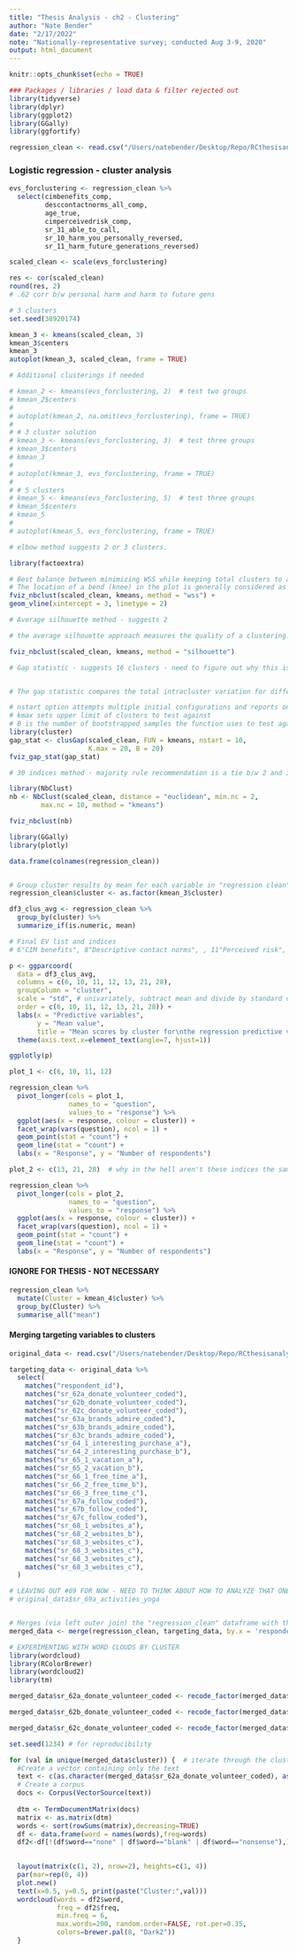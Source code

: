 ```yaml
---
title: "Thesis Analysis - ch2 - Clustering"
author: "Nate Bender"
date: "2/17/2022"
note: "Nationally-representative survey; conducted Aug 3-9, 2020"
output: html_document
---
```


```r
knitr::opts_chunk$set(echo = TRUE)
```

```r
### Packages / libraries / load data & filter rejected out 
library(tidyverse)
library(dplyr)
library(ggplot2)
library(GGally)
library(ggfortify)

```



```r
regression_clean <- read.csv("/Users/natebender/Desktop/Repo/RCthesisanalysis/cleandata/perenial_complete_for_analysis.csv", header=TRUE, stringsAsFactors = TRUE)
```

### Logistic regression - cluster analysis
```r

evs_forclustering <- regression_clean %>% 
  select(cimbenefits_comp,
         desccontactnorms_all_comp,
         age_true,
         cimperceivedrisk_comp,
         sr_31_able_to_call,
         sr_10_harm_you_personally_reversed,
         sr_11_harm_future_generations_reversed)

scaled_clean <- scale(evs_forclustering)

res <- cor(scaled_clean)
round(res, 2)
# .62 corr b/w personal harm and harm to future gens
```

```r
# 3 clusters
set.seed(38920174)

kmean_3 <- kmeans(scaled_clean, 3)
kmean_3$centers
kmean_3
autoplot(kmean_3, scaled_clean, frame = TRUE)

```

```r

# Additional clusterings if needed

# kmean_2 <- kmeans(evs_forclustering, 2)  # test two groups
# kmean_2$centers
# 
# autoplot(kmean_2, na.omit(evs_forclustering), frame = TRUE)
# 
# # 3 cluster solution
# kmean_3 <- kmeans(evs_forclustering, 3)  # test three groups
# kmean_3$centers
# kmean_3
# 
# autoplot(kmean_3, evs_forclustering, frame = TRUE)
# 
# # 5 clusters
# kmean_5 <- kmeans(evs_forclustering, 5)  # test three groups
# kmean_5$centers
# kmean_5
# 
# autoplot(kmean_5, evs_forclustering, frame = TRUE)
```


```r
# elbow method suggests 2 or 3 clusters.

library(factoextra)

# Best balance between minimizing WSS while keeping total clusters to a reasonable number. 
# The location of a bend (knee) in the plot is generally considered as an indicator of the appropriate number of clusters.
fviz_nbclust(scaled_clean, kmeans, method = "wss") +
geom_vline(xintercept = 3, linetype = 2)
```

```r
# Average silhouette method - suggests 2

# the average silhouette approach measures the quality of a clustering. That is, it determines how well each object lies within its cluster. A high average silhouette width indicates a good clustering.

fviz_nbclust(scaled_clean, kmeans, method = "silhouette")
```

```r
# Gap statistic - suggests 16 clusters - need to figure out why this is suggesting wildly higher # of clusters than other validation tests. 


# The gap statistic compares the total intracluster variation for different values of k with their expected values under null reference distribution of the data (i.e. a distribution with no obvious clustering)

# nstart option attempts multiple initial configurations and reports on the best one. For example, adding nstart=25 will generate 25 initial random centroids and choose the best one for the algorithm.
# kmax sets upper limit of clusters to test against
# B is the number of bootstrapped samples the function uses to test against. The reference dataset is generated using Monte Carlo simulations of the sampling process
library(cluster)
gap_stat <- clusGap(scaled_clean, FUN = kmeans, nstart = 10,
                    K.max = 20, B = 20)
fviz_gap_stat(gap_stat)

```

```r
# 30 indices method - majority rule recommendation is a tie b/w 2 and 3 clusters

library(NbClust)
nb <- NbClust(scaled_clean, distance = "euclidean", min.nc = 2,
        max.nc = 10, method = "kmeans")

fviz_nbclust(nb)
```

```r
library(GGally)
library(plotly)

data.frame(colnames(regression_clean))


# Group cluster results by mean for each variable in "regression clean"
regression_clean$cluster <- as.factor(kmean_3$cluster)

df3_clus_avg <- regression_clean %>%
  group_by(cluster) %>%
  summarize_if(is.numeric, mean)

# Final EV list and indices
# 6"CIM benefits", 8"Descriptive contact norms", , 11"Perceived risk", 22"Efficacy: able to call", 12"CC personal harm",  13"CC harm future generations" 32"Age"

p <- ggparcoord(
  data = df3_clus_avg, 
  columns = c(6, 10, 11, 12, 13, 21, 28), 
  groupColumn = "cluster", 
  scale = "std", # univariately, subtract mean and divide by standard deviation
  order = c(6, 10, 11, 12, 13, 21, 28)) + 
  labs(x = "Predictive variables", 
       y = "Mean value", 
       title = "Mean scores by cluster for\nthe regression predictive variables") +
  theme(axis.text.x=element_text(angle=7, hjust=1))

ggplotly(p)
```


```r
plot_1 <- c(6, 10, 11, 12)

regression_clean %>% 
  pivot_longer(cols = plot_1,
               names_to = "question", 
               values_to = "response") %>% 
  ggplot(aes(x = response, colour = cluster)) +
  facet_wrap(vars(question), ncol = 1) +
  geom_point(stat = "count") +
  geom_line(stat = "count") +
  labs(x = "Response", y = "Number of respondents")

```

```r
plot_2 <- c(13, 21, 28)  # why in the hell aren't these indices the same as above?!?!?? Gah. 

regression_clean %>% 
  pivot_longer(cols = plot_2,
               names_to = "question", 
               values_to = "response") %>% 
  ggplot(aes(x = response, colour = cluster)) +
  facet_wrap(vars(question), ncol = 1) +
  geom_point(stat = "count") +
  geom_line(stat = "count") +
  labs(x = "Response", y = "Number of respondents")
```




#### IGNORE FOR THESIS - NOT NECESSARY
```r
regression_clean %>%
  mutate(Cluster = kmean_4$cluster) %>%
  group_by(Cluster) %>%
  summarise_all("mean")
```

#### Merging targeting variables to clusters
```r
original_data <- read.csv("/Users/natebender/Desktop/Repo/RCthesisanalysis/dyn_national_20200828 - results-20200930-082116_NEW.csv", header=TRUE, stringsAsFactors = TRUE)

targeting_data <- original_data %>% 
  select(
    matches("respondent_id"),
    matches("sr_62a_donate_volunteer_coded"),
    matches("sr_62b_donate_volunteer_coded"),
    matches("sr_62c_donate_volunteer_coded"),
    matches("sr_63a_brands_admire_coded"),
    matches("sr_63b_brands_admire_coded"),
    matches("sr_63c_brands_admire_coded"),
    matches("sr_64_1_interesting_purchase_a"),
    matches("sr_64_2_interesting_purchase_b"),
    matches("sr_65_1_vacation_a"),
    matches("sr_65_2_vacation_b"),
    matches("sr_66_1_free_time_a"),
    matches("sr_66_2_free_time_b"),
    matches("sr_66_3_free_time_c"),
    matches("sr_67a_follow_coded"),
    matches("sr_67b_follow_coded"),
    matches("sr_67c_follow_coded"),
    matches("sr_68_1_websites_a"),
    matches("sr_68_2_websites_b"),
    matches("sr_68_3_websites_c"),
    matches("sr_68_3_websites_c"),
    matches("sr_68_3_websites_c"),
    matches("sr_68_3_websites_c"),
  )

# LEAVING OUT #69 FOR NOW - NEED TO THINK ABOUT HOW TO ANALYZE THAT ONE FIRST
# original_data$sr_69a_activities_yoga


# Merges (via left outer join) the "regression_clean" dataframe with the clusters indicated with the add'l targeting data from the original dataframe. Only data in the orig dataframe that matches a unique resp ID in "regression clean" gets merged. 
merged_data <- merge(regression_clean, targeting_data, by.x = 'respondent_id', all.x= T)
```

```r
# EXPERIMENTING WITH WORD CLOUDS BY CLUSTER
library(wordcloud)
library(RColorBrewer)
library(wordcloud2)
library(tm)

merged_data$sr_62a_donate_volunteer_coded <- recode_factor(merged_data$sr_62a_donate_volunteer_coded, "Nonsense/Can't Code"="Nonsense", "NOnsense/Can't Code"="Nonsense", "St. Jude's Children's Hospital"="StJudesChildrensHospital", "United Way"="UnitedWay", "Salvation Army"="SalvationArmy", "Red Cross"="RedCross", "Public Media"="PublicMedia", "Pro Choice"="ProChoice", "Food Shelf"="FoodShelf", "Enviro Left"="EnviroLeft", "Conservative Christian"="ConservativeChristian", "Animal Humane Society"="AnimalHumaneSociety", "American Red Cross"="AmericanRedCross")

merged_data$sr_62b_donate_volunteer_coded <- recode_factor(merged_data$sr_62b_donate_volunteer_coded, "Nonsense/Can't Code"="Nonsense", "NOnsense/Can't Code"="Nonsense", "St. Jude's Children's Hospital"="StJudesChildrensHospital", "United Way"="UnitedWay", "Salvation Army"="SalvationArmy", "Red Cross"="RedCross", "Public Media"="PublicMedia", "PUblic Media"="PublicMedia", "Pro Choice"="ProChoice", "Food Shelf"="FoodShelf", "Enviro Left"="EnviroLeft", "Conservative Christian"="ConservativeChristian", "Animal Humane Society"="AnimalHumaneSociety", "American Red Cross"="AmericanRedCross", "Higher Ed"="HigherEd")

merged_data$sr_62c_donate_volunteer_coded <- recode_factor(merged_data$sr_62c_donate_volunteer_coded, "Nonsense/Can't Code"="Nonsense", "NOnsense/Can't Code"="Nonsense", "St. Jude's Children's Hospital"="StJudesChildrensHospital", "St. Jude's Children Hospital"="StJudesChildrensHospital", "United Way"="UnitedWay", "Salvation Army"="SalvationArmy", "Red Cross"="RedCross", "Public Media"="PublicMedia", "PUblic Media"="PublicMedia", "Pro Choice"="ProChoice", "Food Shelf"="FoodShelf", "Enviro Left"="EnviroLeft", "Conservative Christian"="ConservativeChristian", "Animal Humane Society"="AnimalHumaneSociety", "American Red Cross"="AmericanRedCross", "Higher Ed"="HigherEd")

set.seed(1234) # for reproducibility 

for (val in unique(merged_data$cluster)) {  # iterate through the clusters and create a word cloud for each
  #Create a vector containing only the text
  text <- c(as.character(merged_data$sr_62a_donate_volunteer_coded), as.character(merged_data$sr_62b_donate_volunteer_coded), as.character(merged_data$sr_62c_donate_volunteer_coded))
  # Create a corpus  
  docs <- Corpus(VectorSource(text))
  
  dtm <- TermDocumentMatrix(docs) 
  matrix <- as.matrix(dtm) 
  words <- sort(rowSums(matrix),decreasing=TRUE) 
  df <- data.frame(word = names(words),freq=words)
  df2<-df[!(df$word=="none" | df$word=="blank" | df$word=="nonsense"),]

  
  layout(matrix(c(1, 2), nrow=2), heights=c(1, 4))
  par(mar=rep(0, 4))
  plot.new()
  text(x=0.5, y=0.5, print(paste("Cluster:",val)))
  wordcloud(words = df2$word, 
            freq = df2$freq, 
            min.freq = 6,           
            max.words=200, random.order=FALSE, rot.per=0.35,            
            colors=brewer.pal(8, "Dark2"))
  }
  





```




